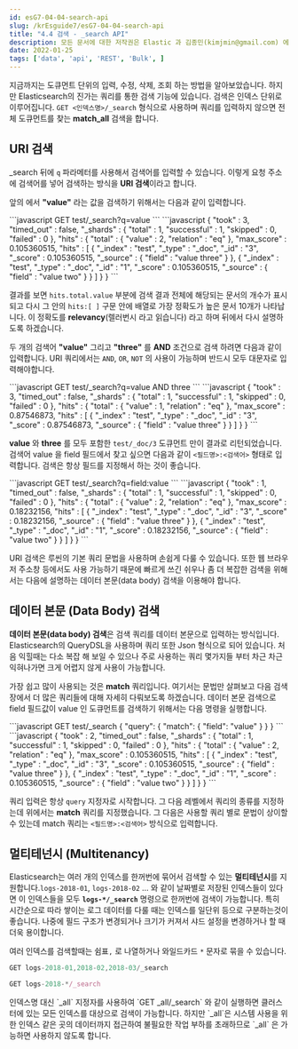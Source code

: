 ```yaml
---
id: esG7-04-04-search-api
slug: /krEsguide7/esG7-04-04-search-api
title: "4.4 검색 - _search API"
description: 모든 문서에 대한 저작권은 Elastic 과 김종민(kimjmin@gmail.com) 에게 있으며 허가되지 않은 무단 복제나 배포 및 출판을 금지합니다. 본 문서의 내용 및 포함된 자료를 인용하고자 하는 경우 출처를 명시하고 게재된 주소를 김종민(kimjmin@gmail.com)에게 알려주시기 바랍니다.
date: 2022-01-25
tags: ['data', 'api', 'REST', 'Bulk', ]
---
```


지금까지는 도큐먼트 단위의 입력, 수정, 삭제, 조회 하는 방법을 알아보았습니다. 하지만 Elasticsearch의 진가는 쿼리를 통한 검색 기능에 있습니다. 검색은 인덱스 단위로 이루어집니다. `GET <인덱스명>/_search` 형식으로 사용하며 쿼리를 입력하지 않으면 전체 도큐먼트를 찾는 **match_all** 검색을 합니다.

## URI 검색

_search 뒤에 `q` 파라메터를 사용해서 검색어를 입력할 수 있습니다. 이렇게 요청 주소에 검색어를 넣어 검색하는 방식을 **URI 검색**이라고 합니다.

앞의 <DocLink id="esG7-04-03-bulk-api" text="_bulk api 장에서 만든 test 인덱스"/>에서 **"value"** 라는 값을 검색하기 위해서는 다음과 같이 입력합니다.

<DocTabs>
  <DocTab name="request">
```javascript
GET test/_search?q=value
```
  </DocTab>
  <DocTab name="response">
```javascript
{
  "took" : 3,
  "timed_out" : false,
  "_shards" : {
    "total" : 1,
    "successful" : 1,
    "skipped" : 0,
    "failed" : 0
  },
  "hits" : {
    "total" : {
      "value" : 2,
      "relation" : "eq"
    },
    "max_score" : 0.105360515,
    "hits" : [
      {
        "_index" : "test",
        "_type" : "_doc",
        "_id" : "3",
        "_score" : 0.105360515,
        "_source" : {
          "field" : "value three"
        }
      },
      {
        "_index" : "test",
        "_type" : "_doc",
        "_id" : "1",
        "_score" : 0.105360515,
        "_source" : {
          "field" : "value two"
        }
      }
    ]
  }
}
```
  </DocTab>
</DocTabs>

결과를 보면 `hits.total.value` 부분에 검색 결과 전체에 해당되는 문서의 개수가 표시되고 다시 그 안의 `hits:[ ]` 구문 안에 배열로 가장 정확도가 높은 문서 10개가 나타납니다. 이 정확도를 **relevancy**(렐러번시 라고 읽습니다) 라고 하며 뒤에서 다시 설명하도록 하겠습니다.

두 개의 검색어 **"value"** 그리고 **"three"** 를 **AND** 조건으로 검색 하려면 다음과 같이 입력합니다. URI 쿼리에서는 `AND`, `OR`, `NOT` 의 사용이 가능하며 반드시 모두 대문자로 입력해야합니다.

<DocTabs>
  <DocTab name="request">
```javascript
GET test/_search?q=value AND three
```
  </DocTab>
  <DocTab name="response">
```javascript
{
  "took" : 3,
  "timed_out" : false,
  "_shards" : {
    "total" : 1,
    "successful" : 1,
    "skipped" : 0,
    "failed" : 0
  },
  "hits" : {
    "total" : {
      "value" : 1,
      "relation" : "eq"
    },
    "max_score" : 0.87546873,
    "hits" : [
      {
        "_index" : "test",
        "_type" : "_doc",
        "_id" : "3",
        "_score" : 0.87546873,
        "_source" : {
          "field" : "value three"
        }
      }
    ]
  }
}
```
  </DocTab>
</DocTabs>

**value** 와 **three** 를 모두 포함한 `test/_doc/3` 도큐먼트 만이 결과로 리턴되었습니다. 검색어 value 을 field 필드에서 찾고 싶으면 다음과 같이 `<필드명>:<검색어>` 형태로 입력합니다. 검색은 항상 필드를 지정해서 하는 것이 좋습니다.

<DocTabs>
  <DocTab name="request">
```javascript
GET test/_search?q=field:value
```
  </DocTab>
  <DocTab name="response">
```javascript
{
  "took" : 1,
  "timed_out" : false,
  "_shards" : {
    "total" : 1,
    "successful" : 1,
    "skipped" : 0,
    "failed" : 0
  },
  "hits" : {
    "total" : {
      "value" : 2,
      "relation" : "eq"
    },
    "max_score" : 0.18232156,
    "hits" : [
      {
        "_index" : "test",
        "_type" : "_doc",
        "_id" : "3",
        "_score" : 0.18232156,
        "_source" : {
          "field" : "value three"
        }
      },
      {
        "_index" : "test",
        "_type" : "_doc",
        "_id" : "1",
        "_score" : 0.18232156,
        "_source" : {
          "field" : "value two"
        }
      }
    ]
  }
}
```
  </DocTab>
</DocTabs>

URI 검색은 루씬의 기본 쿼리 문법을 사용하며 손쉽게 다룰 수 있습니다. 또한 웹 브라우저 주소창 등에서도 사용 가능하기 때문에 빠르게 쓰긴 쉬우나 좀 더 복잡한 검색을 위해서는 다음에 설명하는 데이터 본문(data body) 검색을 이용해야 합니다.

## 데이터 본문 (Data Body) 검색

**데이터 본문(data body) 검색**은 검색 쿼리를 데이터 본문으로 입력하는 방식입니다. Elasticsearch의 QueryDSL을 사용하며 쿼리 또한 Json 형식으로 되어 있습니다. 처음 익힐때는 다소 복잡 해 보일 수 있으나 주로 사용하는 쿼리 몇가지들 부터 차근 차근 익혀나가면 크게 어렵지 않게 사용이 가능합니다.

가장 쉽고 많이 사용되는 것은 **match** 쿼리입니다. 여기서는 문법만 살펴보고 다음 검색 장에서 더 많은 쿼리들에 대해 자세히 다뤄보도록 하겠습니다. 데이터 본문 검색으로 field 필드값이 value 인 도큐먼트를 검색하기 위해서는 다음 명령을 실행합니다.

<DocTabs>
  <DocTab name="request">
```javascript
GET test/_search
{
  "query": {
    "match": {
      "field": "value"
    }
  }
}
```
  </DocTab>
  <DocTab name="response">
```javascript
{
  "took" : 2,
  "timed_out" : false,
  "_shards" : {
    "total" : 1,
    "successful" : 1,
    "skipped" : 0,
    "failed" : 0
  },
  "hits" : {
    "total" : {
      "value" : 2,
      "relation" : "eq"
    },
    "max_score" : 0.105360515,
    "hits" : [
      {
        "_index" : "test",
        "_type" : "_doc",
        "_id" : "3",
        "_score" : 0.105360515,
        "_source" : {
          "field" : "value three"
        }
      },
      {
        "_index" : "test",
        "_type" : "_doc",
        "_id" : "1",
        "_score" : 0.105360515,
        "_source" : {
          "field" : "value two"
        }
      }
    ]
  }
}
```
  </DocTab>
</DocTabs>

쿼리 입력은 항상 `query` 지정자로 시작합니다. 그 다음 레벨에서 쿼리의 종류를 지정하는데 위에서는 **match** 쿼리를 지정했습니다. 그 다음은 사용할 쿼리 별로 문법이 상이할 수 있는데 match 쿼리는 `<필드명>:<검색어>` 방식으로 입력합니다.

## 멀티테넌시 (Multitenancy)

Elasticsearch는 여러 개의 인덱스를 한꺼번에 묶어서 검색할 수 있는 **멀티테넌시**를 지원합니다.`logs-2018-01`, `logs-2018-02` … 와 같이 날짜별로 저장된 인덱스들이 있다면 이 인덱스들을 모두 **`logs-*/_search`** 명령으로 한꺼번에 검색이 가능합니다. 특히 시간순으로 따라 쌓이는 로그 데이터를 다룰 때는 인덱스를 일단위 등으로 구분하는것이 좋습니다. 나중에 필드 구조가 변경되거나 크기가 커져서 샤드 설정을 변경하거나 할 때 더욱 용이합니다.

여러 인덱스를 검색할때는 쉼표`,` 로 나열하거나 와일드카드 `*` 문자로 묶을 수 있습니다.

```javascript
GET logs-2018-01,2018-02,2018-03/_search
```

```javascript
GET logs-2018-*/_search
```

<DocCallOut color="danger">
인덱스명 대신 `_all` 지정자를 사용하여 `GET _all/_search` 와 같이 실행하면 클러스터에 있는 모든 인덱스를 대상으로 검색이 가능합니다. 하지만 `_all`은 시스템 사용을 위한 인덱스 같은 곳의 데이터까지 접근하여 불필요한 작업 부하를 초래하므로 `_all` 은 가능하면 사용하지 않도록 합니다.
</DocCallOut>
